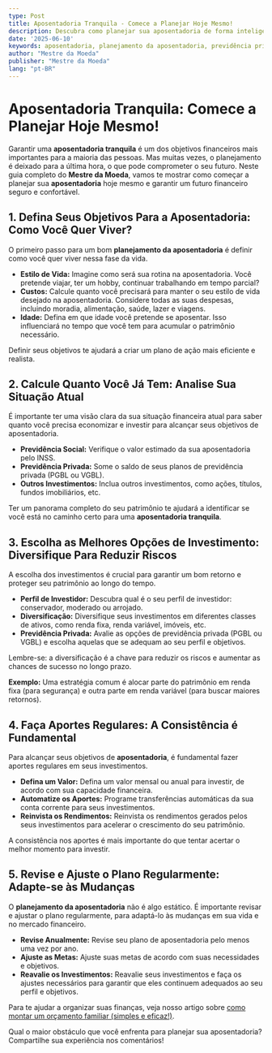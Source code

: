 ```yaml
---
type: Post
title: Aposentadoria Tranquila - Comece a Planejar Hoje Mesmo!
description: Descubra como planejar sua aposentadoria de forma inteligente e garantir um futuro financeiro tranquilo e seguro.
date: '2025-06-10'
keywords: aposentadoria, planejamento da aposentadoria, previdência privada, investimentos, finanças pessoais, futuro financeiro, independência financeira
author: "Mestre da Moeda"
publisher: "Mestre da Moeda"
lang: "pt-BR"
---
```



# Aposentadoria Tranquila: Comece a Planejar Hoje Mesmo!

Garantir uma **aposentadoria tranquila** é um dos objetivos financeiros mais importantes para a maioria das pessoas. Mas muitas vezes, o planejamento é deixado para a última hora, o que pode comprometer o seu futuro. Neste guia completo do **Mestre da Moeda**, vamos te mostrar como começar a planejar sua **aposentadoria** hoje mesmo e garantir um futuro financeiro seguro e confortável.

## 1. Defina Seus Objetivos Para a Aposentadoria: Como Você Quer Viver?

O primeiro passo para um bom **planejamento da aposentadoria** é definir como você quer viver nessa fase da vida.

*   **Estilo de Vida:** Imagine como será sua rotina na aposentadoria. Você pretende viajar, ter um hobby, continuar trabalhando em tempo parcial?
*   **Custos:** Calcule quanto você precisará para manter o seu estilo de vida desejado na aposentadoria. Considere todas as suas despesas, incluindo moradia, alimentação, saúde, lazer e viagens.
*   **Idade:** Defina em que idade você pretende se aposentar. Isso influenciará no tempo que você tem para acumular o patrimônio necessário.

Definir seus objetivos te ajudará a criar um plano de ação mais eficiente e realista.

## 2. Calcule Quanto Você Já Tem: Analise Sua Situação Atual

É importante ter uma visão clara da sua situação financeira atual para saber quanto você precisa economizar e investir para alcançar seus objetivos de aposentadoria.

*   **Previdência Social:** Verifique o valor estimado da sua aposentadoria pelo INSS.
*   **Previdência Privada:** Some o saldo de seus planos de previdência privada (PGBL ou VGBL).
*   **Outros Investimentos:** Inclua outros investimentos, como ações, títulos, fundos imobiliários, etc.

Ter um panorama completo do seu patrimônio te ajudará a identificar se você está no caminho certo para uma **aposentadoria tranquila**.

<Ad slot="6922916787" />

## 3. Escolha as Melhores Opções de Investimento: Diversifique Para Reduzir Riscos

A escolha dos investimentos é crucial para garantir um bom retorno e proteger seu patrimônio ao longo do tempo.

*   **Perfil de Investidor:** Descubra qual é o seu perfil de investidor: conservador, moderado ou arrojado.
*   **Diversificação:** Diversifique seus investimentos em diferentes classes de ativos, como renda fixa, renda variável, imóveis, etc.
*   **Previdência Privada:** Avalie as opções de previdência privada (PGBL ou VGBL) e escolha aquelas que se adequam ao seu perfil e objetivos.

Lembre-se: a diversificação é a chave para reduzir os riscos e aumentar as chances de sucesso no longo prazo.

**Exemplo:** Uma estratégia comum é alocar parte do patrimônio em renda fixa (para segurança) e outra parte em renda variável (para buscar maiores retornos).

## 4. Faça Aportes Regulares: A Consistência é Fundamental

Para alcançar seus objetivos de **aposentadoria**, é fundamental fazer aportes regulares em seus investimentos.

*   **Defina um Valor:** Defina um valor mensal ou anual para investir, de acordo com sua capacidade financeira.
*   **Automatize os Aportes:** Programe transferências automáticas da sua conta corrente para seus investimentos.
*   **Reinvista os Rendimentos:** Reinvista os rendimentos gerados pelos seus investimentos para acelerar o crescimento do seu patrimônio.

A consistência nos aportes é mais importante do que tentar acertar o melhor momento para investir.

## 5. Revise e Ajuste o Plano Regularmente: Adapte-se às Mudanças

O **planejamento da aposentadoria** não é algo estático. É importante revisar e ajustar o plano regularmente, para adaptá-lo às mudanças em sua vida e no mercado financeiro.

*   **Revise Anualmente:** Revise seu plano de aposentadoria pelo menos uma vez por ano.
*   **Ajuste as Metas:** Ajuste suas metas de acordo com suas necessidades e objetivos.
*   **Reavalie os Investimentos:** Reavalie seus investimentos e faça os ajustes necessários para garantir que eles continuem adequados ao seu perfil e objetivos.

Para te ajudar a organizar suas finanças, veja nosso artigo sobre [como montar um orçamento familiar (simples e eficaz!)](/posts/1-economizar-dinheiro-todo-mes).

Qual o maior obstáculo que você enfrenta para planejar sua aposentadoria? Compartilhe sua experiência nos comentários!